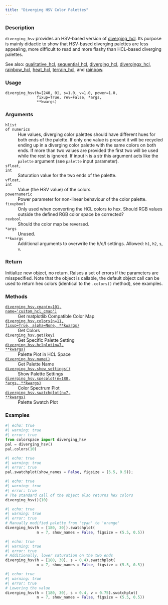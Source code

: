 ```yaml
---
title: "Diverging HSV Color Palettes"
---
```


### Description

`diverging_hsv` provides an HSV-based version of [diverging_hcl](colorspace.palettes.diverging_hcl.qmd).
Its purpose is mainly didactic to show that HSV-based diverging palettes
are less appealing, more difficult to read and more flashy than HCL-based
diverging palettes.

See also: [qualitative_hcl](colorspace.palettes.qualitative_hcl.qmd), [sequential_hcl](colorspace.palettes.sequential_hcl.qmd),
[diverging_hcl](colorspace.palettes.diverging_hcl.qmd), [divergingx_hcl](colorspace.palettes.divergingx_hcl.qmd),
[rainbow_hcl](colorspace.palettes.rainbow_hcl.qmd), [heat_hcl](colorspace.palettes.heat_hcl.qmd), [terrain_hcl](colorspace.palettes.terrain_hcl.qmd), and
[rainbow](colorspace.palettes.rainbow.qmd).

### Usage

<pre><code class='language-python'>diverging_hsv(h=[240, 0], s=1.0, v=1.0, power=1.0,<br/>              fixup=True, rev=False, *args,<br/>              **kwargs)</code></pre>

### Arguments

<dl class="pyp-list param-list">
  <dt style = "white-space: nowrap; font-family: monospace; vertical-align: top">
   <code id="colorspace.palettes.diverging_hsv:h">h</code><code class="argument-class">list of numerics</code>
  </dt>
 <dd>Hue values, diverging color palettes should have
different hues for both ends of the palette. If only one value is present
it will be recycled ending up in a diverging color palette with the same
colors on both ends.  If more than two values are provided the first two
will be used while the rest is ignored.  If input `h` is a str this
argument acts like the `palette` argument (see `palette` input
parameter).</dd>
  <dt style = "white-space: nowrap; font-family: monospace; vertical-align: top">
   <code id="colorspace.palettes.diverging_hsv:s">s</code><code class="argument-class">float, int</code>
  </dt>
 <dd>Saturation value for the two ends of the palette.</dd>
  <dt style = "white-space: nowrap; font-family: monospace; vertical-align: top">
   <code id="colorspace.palettes.diverging_hsv:v">v</code><code class="argument-class">float, int</code>
  </dt>
 <dd>Value (the HSV value) of the colors.</dd>
  <dt style = "white-space: nowrap; font-family: monospace; vertical-align: top">
   <code id="colorspace.palettes.diverging_hsv:power">power</code><code class="argument-class">numeric</code>
  </dt>
 <dd>Power parameter for non-linear behaviour of the color
palette.</dd>
  <dt style = "white-space: nowrap; font-family: monospace; vertical-align: top">
   <code id="colorspace.palettes.diverging_hsv:fixup">fixup</code><code class="argument-class">bool</code>
  </dt>
 <dd>Only used when converting the HCL colors to hex.  Should
RGB values outside the defined RGB color space be corrected?</dd>
  <dt style = "white-space: nowrap; font-family: monospace; vertical-align: top">
   <code id="colorspace.palettes.diverging_hsv:rev">rev</code><code class="argument-class">bool</code>
  </dt>
 <dd>Should the color map be reversed.</dd>
  <dt style = "white-space: nowrap; font-family: monospace; vertical-align: top">
   <code id="colorspace.palettes.diverging_hsv:*args">*args</code>
  </dt>
 <dd>Unused.</dd>
  <dt style = "white-space: nowrap; font-family: monospace; vertical-align: top">
   <code id="colorspace.palettes.diverging_hsv:**kwargs">**kwargs</code>
  </dt>
 <dd>Additional arguments to overwrite the h/c/l settings.
Allowed: `h1`, `h2`, `s`, `v`.</dd>
</dl>

### Return

Initialize new object, no return. Raises a set of errors if the parameters
are misspecified. Note that the object is callable, the default object call
can be used to return hex colors (identical to the `.colors()` method),
see examples.

### Methods

<dl class="pyp-list method-list">
    <dt style = "white-space: nowrap; font-family: monospace; vertical-align: top">
       <code>[diverging_hsv.cmap(n=101, name=&#x27;custom_hcl_cmap&#x27;)](colorspace.palettes.diverging_hsv.cmap.qmd)</code>
    </dt>
    <dd>Get matplotlib Compatible Color Map</dd>
    <dt style = "white-space: nowrap; font-family: monospace; vertical-align: top">
       <code>[diverging_hsv.colors(n=11, fixup=True, alpha=None, **kwargs)](colorspace.palettes.diverging_hsv.colors.qmd)</code>
    </dt>
    <dd>Get Colors</dd>
    <dt style = "white-space: nowrap; font-family: monospace; vertical-align: top">
       <code>[diverging_hsv.get(key)](colorspace.palettes.diverging_hsv.get.qmd)</code>
    </dt>
    <dd>Get Specific Palette Setting</dd>
    <dt style = "white-space: nowrap; font-family: monospace; vertical-align: top">
       <code>[diverging_hsv.hclplot(n=7, **kwargs)](colorspace.palettes.diverging_hsv.hclplot.qmd)</code>
    </dt>
    <dd>Palette Plot in HCL Space</dd>
    <dt style = "white-space: nowrap; font-family: monospace; vertical-align: top">
       <code>[diverging_hsv.name()](colorspace.palettes.diverging_hsv.name.qmd)</code>
    </dt>
    <dd>Get Palette Name</dd>
    <dt style = "white-space: nowrap; font-family: monospace; vertical-align: top">
       <code>[diverging_hsv.show_settings()](colorspace.palettes.diverging_hsv.show_settings.qmd)</code>
    </dt>
    <dd>Show Palette Settings</dd>
    <dt style = "white-space: nowrap; font-family: monospace; vertical-align: top">
       <code>[diverging_hsv.specplot(n=180, *args, **kwargs)](colorspace.palettes.diverging_hsv.specplot.qmd)</code>
    </dt>
    <dd>Color Spectrum Plot</dd>
    <dt style = "white-space: nowrap; font-family: monospace; vertical-align: top">
       <code>[diverging_hsv.swatchplot(n=7, **kwargs)](colorspace.palettes.diverging_hsv.swatchplot.qmd)</code>
    </dt>
    <dd>Palette Swatch Plot</dd>
</dl>


### Examples

```python
#| echo: true
#| warning: true
#| error: true
from colorspace import diverging_hsv
pal = diverging_hsv()
pal.colors(10)
```

```python
#| echo: true
#| warning: true
#| error: true
pal.swatchplot(show_names = False, figsize = (5.5, 0.5));
```

```python
#| echo: true
#| warning: true
#| error: true
# The standard call of the object also returns hex colors
diverging_hsv()(10)
```

```python
#| echo: true
#| warning: true
#| error: true
# Manually modified palette from 'cyan' to 'orange'
diverging_hsv(h = [180, 30]).swatchplot(
              n = 7, show_names = False, figsize = (5.5, 0.5))
```

```python
#| echo: true
#| warning: true
#| error: true
# Additionally, lower saturation on the two ends
diverging_hsv(h = [180, 30], s = 0.4).swatchplot(
              n = 7, show_names = False, figsize = (5.5, 0.5))
```

```python
#| echo: true
#| warning: true
#| error: true
# Lowering the value
diverging_hsv(h = [180, 30], s = 0.4, v = 0.75).swatchplot(
              n = 7, show_names = False, figsize = (5.5, 0.5))
```



